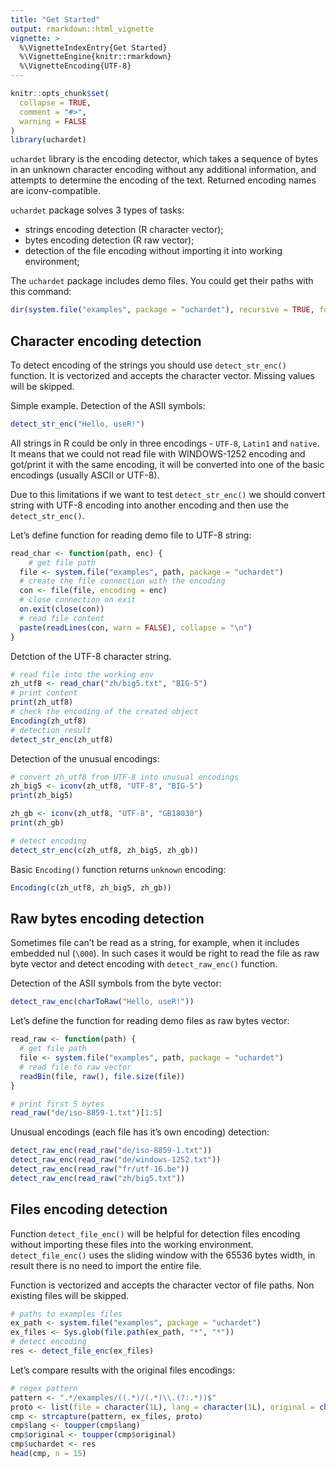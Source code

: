 ```yaml
---
title: "Get Started"
output: rmarkdown::html_vignette
vignette: >
  %\VignetteIndexEntry{Get Started}
  %\VignetteEngine{knitr::rmarkdown}
  %\VignetteEncoding{UTF-8}
---
```


```r
knitr::opts_chunk$set(
  collapse = TRUE,
  comment = "#>",
  warning = FALSE
)
library(uchardet)
```

`uchardet` library is the encoding detector, which takes a sequence of bytes in an unknown character encoding without any additional information, and attempts to determine the encoding of the text. Returned encoding names are iconv-compatible.

`uchardet` package solves 3 types of tasks:

- strings encoding detection (R character vector);
- bytes encoding detection (R raw vector);
- detection of the file encoding without importing it into working environment;

The `uchardet` package includes demo files. You could get their paths with this command:

```r
dir(system.file("examples", package = "uchardet"), recursive = TRUE, full.names = TRUE)
```

## Character encoding detection

To detect encoding of the strings you should use `detect_str_enc()` function. It is vectorized and accepts the character vector. Missing values will be skipped.

Simple example. Detection of the ASII symbols:

```r
detect_str_enc("Hello, useR!")
```

All strings in R could be only in three encodings - `UTF-8`, `Latin1` and `native`. It means that we could not read file with WINDOWS-1252 encoding and got/print it with the same encoding, it will be converted into one of the basic encodings (usually ASCII or UTF-8).

Due to this limitations if we want to test `detect_str_enc()` we should convert string with UTF-8 encoding into another encoding and then use the `detect_str_enc()`.

Let's define function for reading demo file to UTF-8 string:

```r
read_char <- function(path, enc) {
    # get file path
  file <- system.file("examples", path, package = "uchardet")
  # create the file connection with the encoding
  con <- file(file, encoding = enc)
  # close connection on exit
  on.exit(close(con))
  # read file content
  paste(readLines(con, warn = FALSE), collapse = "\n")
}
```

Detction of the UTF-8 character string.

```r
# read file into the working env
zh_utf8 <- read_char("zh/big5.txt", "BIG-5")
# print content
print(zh_utf8)
# check the encoding of the created object
Encoding(zh_utf8)
# detection result
detect_str_enc(zh_utf8)
```

Detection of the unusual encodings:

```r
# convert zh_utf8 from UTF-8 into unusual encodings
zh_big5 <- iconv(zh_utf8, "UTF-8", "BIG-5")
print(zh_big5)

zh_gb <- iconv(zh_utf8, "UTF-8", "GB18030")
print(zh_gb)

# detect encoding
detect_str_enc(c(zh_utf8, zh_big5, zh_gb))
```

Basic `Encoding()` function returns `unknown` encoding:

```r
Encoding(c(zh_utf8, zh_big5, zh_gb))
```

## Raw bytes encoding detection

Sometimes file can't be read as a string, for example, when it includes embedded nul (`\000`). In such cases it would be right to read the file as raw byte vector and detect encoding with `detect_raw_enc()` function.

Detection of the ASII symbols from the byte vector:

```r
detect_raw_enc(charToRaw("Hello, useR!"))
```

Let's define the function for reading demo files as raw bytes vector:

```r
read_raw <- function(path) {
  # get file path
  file <- system.file("examples", path, package = "uchardet")
  # read file to raw vector
  readBin(file, raw(), file.size(file))
}

# print first 5 bytes
read_raw("de/iso-8859-1.txt")[1:5]
```

Unusual encodings (each file has it's own encoding) detection:

```r
detect_raw_enc(read_raw("de/iso-8859-1.txt"))
detect_raw_enc(read_raw("de/windows-1252.txt"))
detect_raw_enc(read_raw("fr/utf-16.be"))
detect_raw_enc(read_raw("zh/big5.txt"))
```

## Files encoding detection

Function `detect_file_enc()` will be helpful for detection files encoding without importing these files into the working environment. `detect_file_enc()` uses the sliding window with the 65536 bytes width, in result there is no need to import the entire file.

Function is vectorized and accepts the character vector of file paths. Non existing files will be skipped.

```r
# paths to examples files
ex_path <- system.file("examples", package = "uchardet")
ex_files <- Sys.glob(file.path(ex_path, "*", "*"))
# detect encoding
res <- detect_file_enc(ex_files)
```

Let's compare results with the original files encodings:

```r
# regex pattern
pattern <- ".*/examples/((.*)/(.*)\\.(?:.*))$"
proto <- list(file = character(1L), lang = character(1L), original = character(1L))
cmp <- strcapture(pattern, ex_files, proto)
cmp$lang <- toupper(cmp$lang)
cmp$original <- toupper(cmp$original)
cmp$uchardet <- res
head(cmp, n = 15)
```
